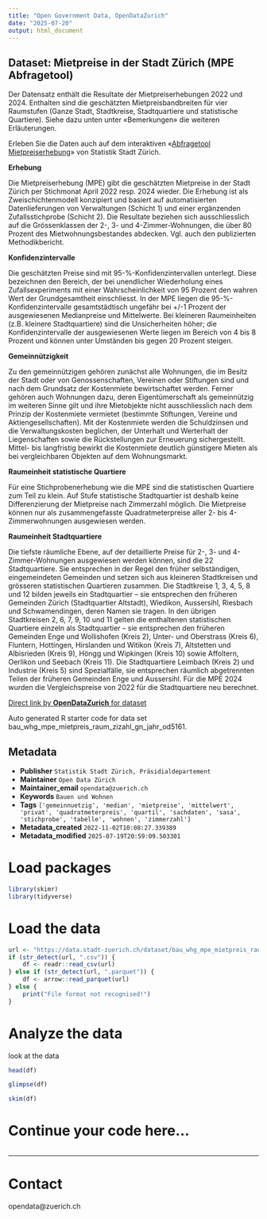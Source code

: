 ```yaml
---
title: "Open Government Data, OpenDataZurich"
date: "2025-07-20"
output: html_document
---
```


## Dataset: Mietpreise in der Stadt Zürich (MPE Abfragetool)

Der Datensatz enthält die Resultate der Mietpreiserhebungen 2022 und 2024. Enthalten sind die geschätzten Mietpreisbandbreiten für vier Raumstufen (Ganze Stadt, Stadtkreise, Stadtquartiere und statistische Quartiere). Siehe dazu unten unter «Bemerkungen» die weiteren Erläuterungen. 

Erleben Sie die Daten auch auf dem interaktiven «[Abfragetool Mietpreiserhebung](https://www.stadt-zuerich.ch/de/politik-und-verwaltung/statistik-und-daten/daten/bauen-und-wohnen/miete-und-eigentum/mietpreiserhebung.html#abfragetool_mietpreiserhebung)» von Statistik Stadt Zürich.

**Erhebung**

Die Mietpreiserhebung (MPE) gibt die geschätzten Mietpreise in der Stadt Zürich per Stichmonat April 2022 resp. 2024 wieder. Die Erhebung ist als Zweischichtenmodell konzipiert und basiert auf automatisierten Datenlieferungen von Verwaltungen (Schicht 1) und einer ergänzenden Zufallsstichprobe (Schicht 2). Die Resultate beziehen sich ausschliesslich auf die Grössenklassen der 2-, 3- und 4-Zimmer-Wohnungen, die über 80 Prozent des Mietwohnungsbestandes abdecken. Vgl. auch den publizierten Methodikbericht.

[]()

**Konfidenzintervalle**

Die geschätzten Preise sind mit 95-%-Konfidenzintervallen unterlegt. Diese bezeichnen den Bereich, der bei unendlicher Wiederholung eines Zufallsexperiments mit einer Wahrscheinlichkeit von 95 Prozent den wahren Wert der Grundgesamtheit einschliesst. In der MPE liegen die 95-%-Konfidenzintervalle gesamtstädtisch ungefähr bei +/-1 Prozent der ausgewiesenen Medianpreise und Mittelwerte. Bei kleineren Raumeinheiten (z.B. kleinere Stadtquartiere) sind die Unsicherheiten höher; die Konfidenzintervalle der ausgewiesenen Werte liegen im Bereich von 4 bis 8 Prozent und können unter Umständen bis gegen 20 Prozent steigen.

[]()

**Gemeinnützigkeit**

Zu den gemeinnützigen gehören zunächst alle Wohnungen, die im Besitz der Stadt oder von Genossenschaften, Vereinen oder Stiftungen sind und nach dem Grundsatz der Kostenmiete bewirtschaftet werden. Ferner gehören auch Wohnungen dazu, deren Eigentümerschaft als gemeinnützig im weiteren Sinne gilt und ihre Mietobjekte nicht ausschliesslich nach dem Prinzip der Kostenmiete vermietet (bestimmte Stiftungen, Vereine und Aktiengesellschaften). Mit der Kostenmiete werden die Schuldzinsen und die Verwaltungskosten beglichen, der Unterhalt und Werterhalt der Liegenschaften sowie die Rückstellungen zur Erneuerung sichergestellt. Mittel- bis langfristig bewirkt die Kostenmiete deutlich günstigere Mieten als bei vergleichbaren Objekten auf dem Wohnungsmarkt.

[]()

**Raumeinheit statistische Quartiere**

Für eine Stichprobenerhebung wie die MPE sind die statistischen Quartiere zum Teil zu klein. Auf Stufe statistische Stadtquartier ist deshalb keine Differenzierung der Mietpreise nach Zimmerzahl möglich. Die Mietpreise können nur als zusammengefasste Quadratmeterpreise aller 2- bis 4-Zimmerwohnungen ausgewiesen werden.

[]()

**Raumeinheit Stadtquartiere**

Die tiefste räumliche Ebene, auf der detaillierte Preise für 2-, 3- und 4-Zimmer-Wohnungen ausgewiesen werden können, sind die 22 Stadtquartiere. Sie entsprechen in der Regel den früher selbständigen, eingemeindeten Gemeinden und setzen sich aus kleineren Stadtkreisen und grösseren statistischen Quartieren zusammen. Die Stadtkreise 1, 3, 4, 5, 8 und 12 bilden jeweils ein Stadtquartier – sie entsprechen den früheren Gemeinden Zürich (Stadtquartier Altstadt), Wiedikon, Aussersihl, Riesbach und Schwamendingen, deren Namen sie tragen. In den übrigen Stadtkreisen 2, 6, 7, 9, 10 und 11 gelten die enthaltenen statistischen Quartiere einzeln als Stadtquartier – sie entsprechen den früheren Gemeinden Enge und Wollishofen (Kreis 2), Unter- und Oberstrass (Kreis 6), Fluntern, Hottingen, Hirslanden und Witikon (Kreis 7), Altstetten und Albisrieden (Kreis 9), Höngg und Wipkingen (Kreis 10) sowie Affoltern, Oerlikon und Seebach (Kreis 11). Die Stadtquartiere Leimbach (Kreis 2) und Industrie (Kreis 5) sind Spezialfälle, sie entsprechen räumlich abgetrennten Teilen der früheren Gemeinden Enge und Aussersihl. Für die MPE 2024 wurden die Vergleichspreise von 2022 für die Stadtquartiere neu berechnet.

[]()



[Direct link by **OpenDataZurich** for dataset](https://data.stadt-zuerich.ch/dataset/bau_whg_mpe_mietpreis_raum_zizahl_gn_jahr_od5161)

Auto generated R starter code for data set bau_whg_mpe_mietpreis_raum_zizahl_gn_jahr_od5161.

## Metadata

- **Publisher** `Statistik Stadt Zürich, Präsidialdepartement`
- **Maintainer** `Open Data Zürich`
- **Maintainer_email** `opendata@zuerich.ch`
- **Keywords** `Bauen und Wohnen`
- **Tags** `['gemeinnuetzig', 'median', 'mietpreise', 'mittelwert', 'privat', 'quadratmeterpreis', 'quartil', 'sachdaten', 'sasa', 'stichprobe', 'tabelle', 'wohnen', 'zimmerzahl']`
- **Metadata_created** `2022-11-02T10:08:27.339389`
- **Metadata_modified** `2025-07-19T20:59:09.503301`


# Load packages

```r
library(skimr)
library(tidyverse)
```

# Load the data

```r
url <- "https://data.stadt-zuerich.ch/dataset/bau_whg_mpe_mietpreis_raum_zizahl_gn_jahr_od5161/download/BAU516OD5161.csv"
if (str_detect(url, ".csv")) {
    df <- readr::read_csv(url)
} else if (str_detect(url, ".parquet")) {
    df <- arrow::read_parquet(url)
} else {
    print("File format not recognised!")
}
```

# Analyze the data

look at the data
```r
head(df)
```

```r
glimpse(df)
```

```r
skim(df)
```

# Continue your code here...

```r

```

------------------------------------------------------------------------

# Contact

opendata@zuerich.ch
